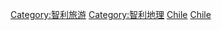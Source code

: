 [[Category:智利旅游|Category:智利旅游]]
[[Category:智利地理|Category:智利地理]]
[[Category:南美洲旅遊景點|Chile]]
[[Category:各國旅遊景點|Chile]]